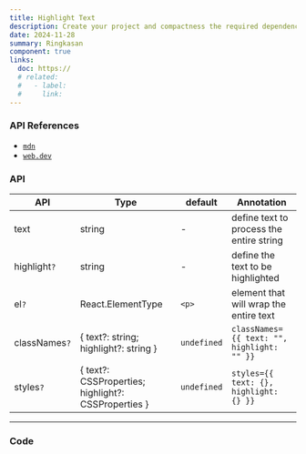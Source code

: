 ```yaml
---
title: Highlight Text
description: Create your project and compactness the required dependencies.
date: 2024-11-28
summary: Ringkasan
component: true
links:
  doc: https://
  # related:
  #   - label:
  #     link:
---
```


### API References

- [`mdn`](https://developer.mozilla.org/en-US/docs/Web/HTML/Element/mark)
- [`web.dev`](https://web.dev/articles/light-dark#practical_application)

### API

| API           | Type                                                  | default     | Annotation                                 |
| ------------- | ----------------------------------------------------- | ----------- | ------------------------------------------ |
| text          | string                                                | -           | define text to process the entire string   |
| highlight`?`  | string                                                | -           | define the text to be highlighted          |
| el`?`         | React.ElementType                                     | `<p>`       | element that will wrap the entire text     |
| classNames`?` | \{ text?: string; highlight?: string \}               | `undefined` | `classNames={{ text: "", highlight: "" }}` |
| styles`?`     | \{ text?: CSSProperties; highlight?: CSSProperties \} | `undefined` | `styles={{ text: {}, highlight: {} }}`     |

---

### Code
